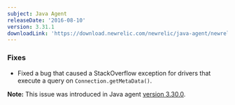 ```yaml
---
subject: Java Agent
releaseDate: '2016-08-10'
version: 3.31.1
downloadLink: 'https://download.newrelic.com/newrelic/java-agent/newrelic-agent/3.31.1/'
---
```


### Fixes

* Fixed a bug that caused a StackOverflow exception for drivers that execute a query on `Connection.getMetaData()`.

**Note:** This issue was introduced in Java agent [version 3.30.0](https://docs.newrelic.com/docs/release-notes/agent-release-notes/java-release-notes/java-agent-3300).
